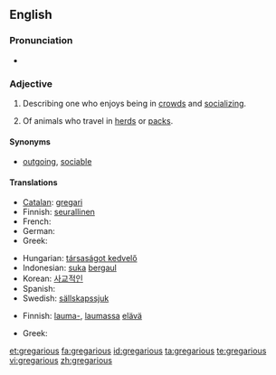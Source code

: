 ==English==

===Pronunciation===
* {{audio|en-us-gregarious.ogg|Audio (US)}}

===Adjective===
{{en-adj}}

# {{context|of a person}} Describing one who enjoys being in [[crowd]]s and [[socializing]].
# {{zoology}} Of animals who travel in [[herd]]s or [[pack]]s.

====Synonyms====
* [[outgoing]], [[sociable]]

====Translations====
{{trans-top|of a person}}
* [[Catalan]]: [[gregari]]
* Finnish: [[seurallinen]]
* French: {{t+|fr|sociable}}
* German: {{t+|de|gesellig}}
* Greek: {{t+|el|κοινωνικός|sc=Grek}}
{{trans-mid}}
* Hungarian: [[társaságot kedvelő]]
* Indonesian: [[suka]] [[gaul|bergaul]]
* Korean: [[사교적인]]
* Spanish: {{t-|es|gregario}}
* Swedish: [[sällskapssjuk]]
{{trans-bottom}}

{{trans-top|Of animals}}
* Finnish: [[lauma-]], [[lauma]]ssa [[elävä]]
{{trans-mid}}
* Greek: {{t|el|αγελαίος|sc=Grek}}
{{trans-bottom}}

[[et:gregarious]]
[[fa:gregarious]]
[[id:gregarious]]
[[ta:gregarious]]
[[te:gregarious]]
[[vi:gregarious]]
[[zh:gregarious]]